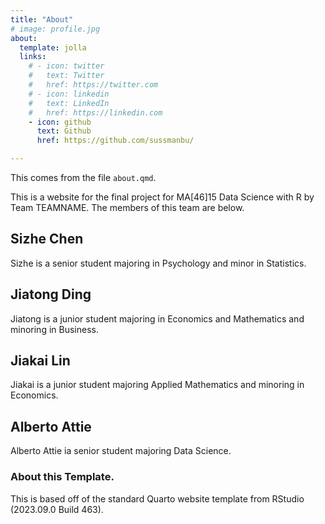 ```yaml
---
title: "About"
# image: profile.jpg
about:
  template: jolla
  links:
    # - icon: twitter
    #   text: Twitter
    #   href: https://twitter.com
    # - icon: linkedin
    #   text: LinkedIn
    #   href: https://linkedin.com
    - icon: github
      text: Github
      href: https://github.com/sussmanbu/

---
```



This comes from the file `about.qmd`.

This is a website for the final project for MA[46]15 Data Science with R by Team TEAMNAME.
The members of this team are below.

## Sizhe Chen
Sizhe is a senior student majoring in Psychology and minor in Statistics. 

<!-- Please leave in the information below -->

## Jiatong Ding
Jiatong is a junior student majoring in Economics and Mathematics and minoring in Business.

## Jiakai Lin
Jiakai is a junior student majoring Applied Mathematics and minoring in Economics.

## Alberto Attie
Alberto Attie ia senior student majoring Data Science.


### About this Template.

This is based off of the standard Quarto website template from RStudio (2023.09.0 Build 463).
